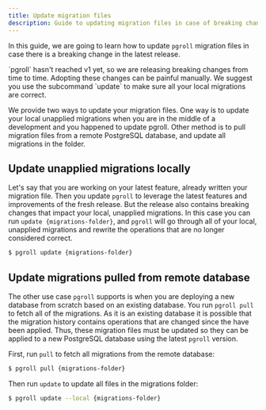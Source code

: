 ```yaml
---
title: Update migration files
description: Guide to updating migration files in case of breaking changes are released in pgroll
---
```


In this guide, we are going to learn how to update `pgroll` migration files in case there is a breaking change in the latest release.

<Warning>
`pgroll` hasn't reached v1 yet, so we are releasing breaking changes from time to time. Adopting these changes can be painful manually. We suggest you use the subcommand `update` to make sure all your local migrations are correct.
</Warning>

We provide two ways to update your migration files. One way is to update your local unapplied migrations when you are in the middle of a development and you happened to update pgroll. Other method is to pull migration files from a remote PostgreSQL database, and update all migrations in the folder.

## Update unapplied migrations locally

Let's say that you are working on your latest feature, already written your migration file. Then you update `pgroll` to leverage the latest features and improvements of the fresh release. But the release also contains breaking changes that impact your local, unapplied migrations. In this case you can run `update {migrations-folder}`, and `pgroll` will go through all of your local, unapplied migrations and rewrite the operations that are no longer considered correct.

```sh
$ pgroll update {migrations-folder}
```

## Update migrations pulled from remote database

The other use case `pgroll` supports is when you are deploying a new database from scratch based on an existing database. You run `pgroll pull` to fetch all of the migrations. As it is an existing database it is possible that the migration history contains operations that are changed since the have been applied. Thus, these migration files must be updated so they can be applied to a new PostgreSQL database using the latest `pgroll` version.

First, run `pull` to fetch all migrations from the remote database:

```sh
$ pgroll pull {migrations-folder}
```

Then run `update` to update all files in the migrations folder:

```sh
$ pgroll update --local {migrations-folder}
```
